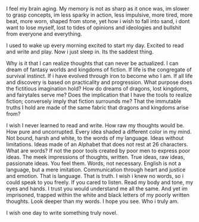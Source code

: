 I feel my brain aging. My memory is not as sharp as it once was, im slower to grasp concepts, im less sparky in action, less impulsive, more tired, more beat, more worn, shaped from stone, yet how i wish to fall into sand, i dont want to lose myself, lost to tides of opinions and ideologies and bullshit from everyone and everything. 

I used to wake up every morning excited to start my day. Excited to read and write and play. Now i just sleep in. Its the saddest thing.  

Why is it that I can realize thoughts that can never be actualized. I can dream of fantasy worlds and kingdoms of fiction. If life is the congregate of survival instinct. If i have evolved through iron to become who I am. If all life and discovery is based on practicality and progression. What purpose does the fictitious imagination hold? How do dreams of dragons, lost kingdoms, and fairytales serve me? Does the implication that I have the tools to realize fiction; conversely imply that fiction surrounds me? That the immutable truths I hold are made of the same fabric that dragons and kingdoms arise from?

I wish I never learned to read and write. How raw my thoughts would be. How pure and uncorrupted. Every idea shaded a different color in my mind. Not bound, harsh and white, to the words of my language. Ideas without limitations. Ideas made of an Alphabet that does not rest at 26 characters. What are words? If not the poor tools created by poor men to express poor ideas. The meek impressions of thoughts, written. True ideas, raw ideas, passionate ideas. You feel them. Words, not necessary. English is not a language, but a mere imitation. Communication through heart and justice and emotion. That is language. That is truth. I wish i knew no words, so i could speak to you freely. If you cared to listen. Read my body and tone, my eyes and hands. I trust you would understand me all the same. And yet im imprisoned, trapped within the white and black letters of my poorly written thoughts. Look deeper than my words. I hope you see. Who i truly am. 

I wish one day to write something truly novel.
